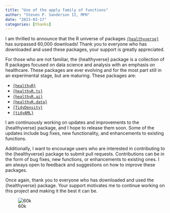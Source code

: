 ```yaml
---
title: "Use of the apply family of functions"
author: "Steven P. Sanderson II, MPH"
date: "2023-03-17"
categories: [thanks]
---
```


I am thrilled to announce that the R universe of packages [`{healthyverse}`](https://www.spsanderson.com/healthyverse/) has surpassed 60,000 downloads! Thank you to everyone who has downloaded and used these packages, your support is greatly appreciated.

For those who are not familiar, the {healthyverse} package is a collection of R packages focused on data science and analysis with an emphasis on healthcare. These packages are ever evolving and for the most part still in an experimental stage, but are maturing. These packages are:

*  [`{healthyR}`](https://www.spsanderson.com/healthyR/)
*  [`{healthyR.ts}`](https://www.spsanderson.com/healthyR.ts/)
*  [`{healthyR.ai}`](https://www.spsanderson.com/healthyR.ai/)
*  [`{healthyR.data}`](https://www.spsanderson.com/healthyR.data/)
*  [`{TidyDensity}`](https://www.spsanderson.com/TidyDensity/)
*  [`{tidyAML}`](https://www.spsanderson.com/tidyAML/)


I am continuously working on updates and improvements to the {healthyverse} package, and I hope to release them soon. Some of the updates include bug fixes, new functionality, and enhancements to existing functions.

Additionally, I want to encourage users who are interested in contributing to the {healthyverse} package to submit pull requests. Contributions can be in the form of bug fixes, new functions, or enhancements to existing ones. I am always open to feedback and suggestions on how to improve these packages.

Once again, thank you to everyone who has downloaded and used the {healthyverse} package. Your support motivates me to continue working on this project and making it the best it can be.

![60k](60k.jpg)